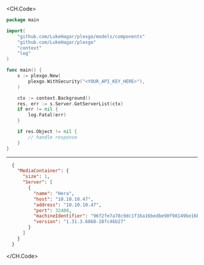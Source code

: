 
<CH.Code>
```go GetServerList.go
package main

import(
	"github.com/LukeHagar/plexgo/models/components"
	"github.com/LukeHagar/plexgo"
	"context"
	"log"
)

func main() {
    s := plexgo.New(
        plexgo.WithSecurity("<YOUR_API_KEY_HERE>"),
    )

    ctx := context.Background()
    res, err := s.Server.GetServerList(ctx)
    if err != nil {
        log.Fatal(err)
    }

    if res.Object != nil {
        // handle response
    }
}
```
---

```json Example Response
  {
    "MediaContainer": {
      "size": 1,
      "Server": [
        {
          "name": "Hera",
          "host": "10.10.10.47",
          "address": "10.10.10.47",
          "port": 32400,
          "machineIdentifier": "96f2fe7a78c9dc1f16a16bedbe90f98149be16b4",
          "version": "1.31.3.6868-28fc46b27"
        }
      ]
    }
  }
```
</CH.Code>
